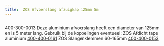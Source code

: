 ```yaml
---
title:  ZOS Afvoerslang afzuigkap 125mm 5m
---
```




<Image src={imageProduct} width={imageProduct.width} alt="" />


400-300-0013
Deze aluminium afvoerslang heeft een diameter van 125mm en is 5 meter lang.
Gebruik bij de koppelingen eventueel:
ZOS Afdicht tape aluminium   [400-400-0161](zos-afdicht-tape-aluminium-10m)
ZOS Slangenklemmen 60-165mm  [400-400-0153](zos-slangklem-60-165mm-rvs-2stuks)

